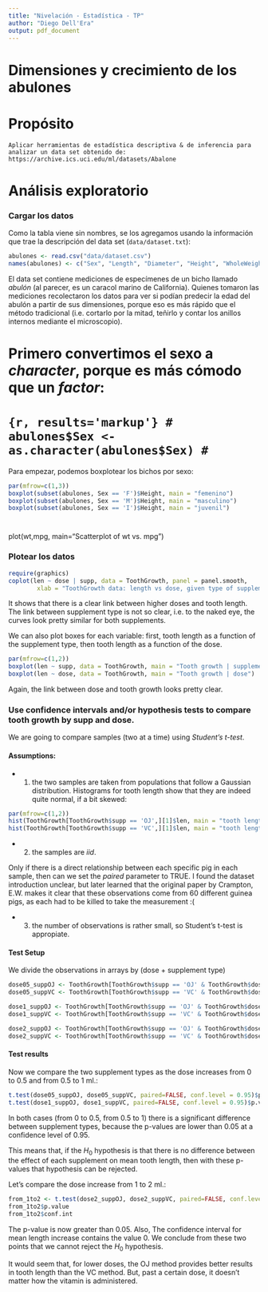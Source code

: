 ```yaml
---
title: "Nivelación - Estadística - TP"
author: "Diego Dell'Era"
output: pdf_document
---
```


Dimensiones y crecimiento de los abulones
=========================================

# Propósito

```
Aplicar herramientas de estadística descriptiva & de inferencia para analizar un data set obtenido de: https://archive.ics.uci.edu/ml/datasets/Abalone
```

# Análisis exploratorio

### Cargar los datos

Como la tabla viene sin nombres, se los agregamos usando la información que trae la descripción del data set (`data/dataset.txt`):

```r
abulones <- read.csv("data/dataset.csv")
names(abulones) <- c("Sex", "Length", "Diameter", "Height", "WholeWeight", "ShuckedWeight", "VisceraWeight", "ShellWeight", "Rings")
```

El data set contiene mediciones de especímenes de un bicho llamado *abulón* (al parecer, es un caracol marino de California). Quienes tomaron las mediciones recolectaron los datos para ver si podían predecir la edad del abulón a partir de sus dimensiones, porque eso es más rápido que el método tradicional (i.e. cortarlo por la mitad, teñirlo y contar los anillos internos mediante el microscopio).

# Primero convertimos el sexo a *character*, porque es más cómodo que un *factor*:

# ```{r, results='markup'}
# abulones$Sex <- as.character(abulones$Sex)
# ```

Para empezar, podemos boxplotear los bichos por sexo:

```r
par(mfrow=c(1,3))
boxplot(subset(abulones, Sex == 'F')$Height, main = "femenino")
boxplot(subset(abulones, Sex == 'M')$Height, main = "masculino")
boxplot(subset(abulones, Sex == 'I')$Height, main = "juvenil")
```
#
plot(wt,mpg, main="Scatterplot of wt vs. mpg")

### Plotear los datos

```r
require(graphics)
coplot(len ~ dose | supp, data = ToothGrowth, panel = panel.smooth,
        xlab = "ToothGrowth data: length vs dose, given type of supplement")
```

It shows that there is a clear link between higher doses and tooth length. The link between supplement type is not so clear, i.e. to the naked eye, the curves look pretty similar for both supplements.

We can also plot boxes for each variable: first, tooth length as a function of the supplement type, then tooth length as a function of the dose.

```r
par(mfrow=c(1,2))
boxplot(len ~ supp, data = ToothGrowth, main = "Tooth growth | supplement type")
boxplot(len ~ dose, data = ToothGrowth, main = "Tooth growth | dose")
```

Again, the link between dose and tooth growth looks pretty clear.

### Use confidence intervals and/or hypothesis tests to compare tooth growth by supp and dose.

We are going to compare samples (two at a time) using *Student's t-test*.

#### Assumptions:

- 1. the two samples are taken from populations that follow a Gaussian distribution. Histograms for tooth length show that they are indeed quite normal, if a bit skewed:

```r
par(mfrow=c(1,2))
hist(ToothGrowth[ToothGrowth$supp == 'OJ',][1]$len, main = "tooth length | OJ", ylab = "length", xlab = "")
hist(ToothGrowth[ToothGrowth$supp == 'VC',][1]$len, main = "tooth length | VC", ylab = "length", xlab = "")
```

- 2. the samples are *iid*.

Only if there is a direct relationship between each specific pig in each sample, then can we set the *paired* parameter to TRUE. I found the dataset introduction unclear, but later learned that the original paper by Crampton, E.W. makes it clear that these observations come from 60 different guinea pigs, as each had to be killed to take the measurement :(

- 3. the number of observations is rather small, so Student's t-test is appropiate.

#### Test Setup

We divide the observations in arrays by (dose + supplement type)

```r
dose05_suppOJ <- ToothGrowth[ToothGrowth$supp == 'OJ' & ToothGrowth$dose == 0.5,]$len
dose05_suppVC <- ToothGrowth[ToothGrowth$supp == 'VC' & ToothGrowth$dose == 0.5,]$len

dose1_suppOJ <- ToothGrowth[ToothGrowth$supp == 'OJ' & ToothGrowth$dose == 1,]$len
dose1_suppVC <- ToothGrowth[ToothGrowth$supp == 'VC' & ToothGrowth$dose == 1,]$len

dose2_suppOJ <- ToothGrowth[ToothGrowth$supp == 'OJ' & ToothGrowth$dose == 2,]$len
dose2_suppVC <- ToothGrowth[ToothGrowth$supp == 'VC' & ToothGrowth$dose == 2,]$len
```

#### Test results

Now we compare the two supplement types as the dose increases from 0 to 0.5 and from 0.5 to 1 ml.:

```r
t.test(dose05_suppOJ, dose05_suppVC, paired=FALSE, conf.level = 0.95)$p.value
t.test(dose1_suppOJ, dose1_suppVC, paired=FALSE, conf.level = 0.95)$p.value
```

In both cases (from 0 to 0.5, from 0.5 to 1) there is a significant difference between supplement types, because the p-values are lower than 0.05 at a confidence level of 0.95.

This means that, if the $H_0$ hypothesis is that there is no difference between the effect of each supplement on mean tooth length, then with these p-values that hypothesis can be rejected.

Let's compare the dose increase from 1 to 2 ml.:

```r
from_1to2 <- t.test(dose2_suppOJ, dose2_suppVC, paired=FALSE, conf.level = 0.95)
from_1to2$p.value
from_1to2$conf.int
```

The p-value is now greater than 0.05. Also, The confidence interval for mean length increase contains the value 0. We conclude from these two points that we cannot reject the $H_0$ hypothesis.

It would seem that, for lower doses, the OJ method provides better results in tooth length than the VC method. But, past a certain dose, it doesn't matter how the vitamin is administered.
